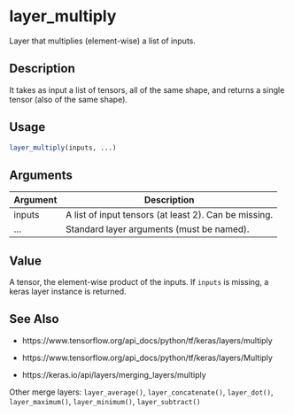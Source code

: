 # layer_multiply


Layer that multiplies (element-wise) a list of inputs.




## Description

It takes as input a list of tensors, all of the same shape, and returns a
single tensor (also of the same shape).





## Usage
```r
layer_multiply(inputs, ...)
```




## Arguments


Argument      |Description
------------- |----------------
inputs | A list of input tensors (at least 2). Can be missing.
... | Standard layer arguments (must be named).





## Value

A tensor, the element-wise product of the inputs. If ``inputs`` is
missing, a keras layer instance is returned.






## See Also



*  https://www.tensorflow.org/api_docs/python/tf/keras/layers/multiply

*  https://www.tensorflow.org/api_docs/python/tf/keras/layers/Multiply

*  https://keras.io/api/layers/merging_layers/multiply


Other merge layers: 
`layer_average()`,
`layer_concatenate()`,
`layer_dot()`,
`layer_maximum()`,
`layer_minimum()`,
`layer_subtract()`




